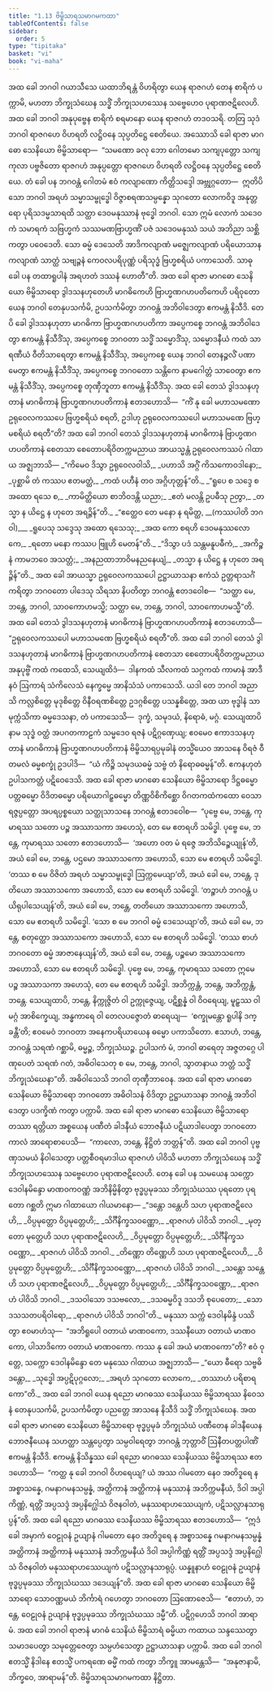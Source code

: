 ```yaml
---
title: "1.13 ဗိမ္ဗိသာရသမာဂမကထာ"
tableOfContents: false
sidebar:
  order: 5
type: "tipitaka"
basket: "vi"
book: "vi-maha"
---
```



<DynamicBreadcrumb />

<Division number="55" book="vi-maha">

<Paragraph number="202" book="vi-maha">
အထ ခေါ ဘဂဝါ ဂယာသီသေ ယထာဘိရန္တံ ဝိဟရိတွာ ယေန ရာဇဂဟံ တေန စာရိကံ ပက္ကာမိ, မဟတာ ဘိက္ခုသံဃေန သဒ္ဓိံ ဘိက္ခုသဟဿေန သဗ္ဗေဟေဝ ပုရာဏဇဋိလေဟိ. အထ ခေါ ဘဂဝါ အနုပုဗ္ဗေန စာရိကံ စရမာနော ယေန ရာဇဂဟံ တဒဝသရိ. တတြ သုဒံ ဘဂဝါ ရာဇဂဟေ ဝိဟရတိ လဋ္ဌိဝနေ သုပ္ပတိဋ္ဌေ စေတိယေ. အဿောသိ ခေါ ရာဇာ မာဂဓော သေနိယော ဗိမ္ဗိသာရော—  “သမဏော ခလု ဘော ဂေါတမော သကျပုတ္တော သကျကုလာ ပဗ္ဗဇိတော ရာဇဂဟံ အနုပ္ပတ္တော ရာဇဂဟေ ဝိဟရတိ လဋ္ဌိဝနေ သုပ္ပတိဋ္ဌေ စေတိယေ. တံ ခေါ ပန ဘဂဝန္တံ ဂေါတမံ ဧဝံ ကလျာဏော ကိတ္တိသဒ္ဒေါ အဗ္ဘုဂ္ဂတော—  ဣတိပိ သော ဘဂဝါ အရဟံ သမ္မာသမ္ဗုဒ္ဓေါ ဝိဇ္ဇာစရဏသမ္ပန္နော သုဂတော လောကဝိဒူ အနုတ္တရော ပုရိသဒမ္မသာရထိ သတ္ထာ ဒေဝမနုဿာနံ ဗုဒ္ဓေါ ဘဂဝါ. သော ဣမံ လောကံ သဒေဝကံ သမာရကံ သဗြဟ္မကံ သဿမဏဗြာဟ္မဏိံ ပဇံ သဒေဝမနုဿံ သယံ အဘိညာ သစ္ဆိကတွာ ပဝေဒေတိ. သော ဓမ္မံ ဒေသေတိ အာဒိကလျာဏံ မဇ္ဈေကလျာဏံ ပရိယောသာနကလျာဏံ သာတ္ထံ သဗျဉ္ဇနံ ကေဝလပရိပုဏ္ဏံ ပရိသုဒ္ဓံ ဗြဟ္မစရိယံ ပကာသေတိ. သာဓု ခေါ ပန တထာရူပါနံ အရဟတံ ဒဿနံ ဟောတီ”တိ.
</Paragraph>

<Paragraph number="203" book="vi-maha">
အထ ခေါ ရာဇာ မာဂဓော သေနိယော ဗိမ္ဗိသာရော ဒွါဒသနဟုတေဟိ မာဂဓိကေဟိ ဗြာဟ္မဏဂဟပတိကေဟိ ပရိဝုတော ယေန ဘဂဝါ တေနုပသင်္ကမိ, ဥပသင်္ကမိတွာ ဘဂဝန္တံ အဘိဝါဒေတွာ ဧကမန္တံ နိသီဒိ. တေပိ ခေါ ဒွါဒသနဟုတာ မာဂဓိကာ ဗြာဟ္မဏဂဟပတိကာ အပ္ပေကစ္စေ ဘဂဝန္တံ အဘိဝါဒေတွာ ဧကမန္တံ နိသီဒိံသု, အပ္ပေကစ္စေ ဘဂဝတာ သဒ္ဓိံ သမ္မောဒိံသု, သမ္မောဒနီယံ ကထံ သာရဏီယံ ဝီတိသာရေတွာ ဧကမန္တံ နိသီဒိံသု, အပ္ပေကစ္စေ ယေန ဘဂဝါ တေနဉ္ဇလိံ ပဏာမေတွာ ဧကမန္တံ နိသီဒိံသု, အပ္ပေကစ္စေ ဘဂဝတော သန္တိကေ နာမဂေါတ္တံ သာဝေတွာ ဧကမန္တံ နိသီဒိံသု, အပ္ပေကစ္စေ တုဏှီဘူတာ ဧကမန္တံ နိသီဒိံသု. အထ ခေါ တေသံ ဒွါဒသနဟုတာနံ မာဂဓိကာနံ ဗြာဟ္မဏဂဟပတိကာနံ ဧတဒဟောသိ—  “ကိံ နု ခေါ မဟာသမဏော ဥရုဝေလကဿပေ ဗြဟ္မစရိယံ စရတိ, ဥဒါဟု ဥရုဝေလကဿပေါ မဟာသမဏေ ဗြဟ္မစရိယံ စရတီ”တိ? အထ ခေါ ဘဂဝါ တေသံ ဒွါဒသနဟုတာနံ မာဂဓိကာနံ ဗြာဟ္မဏဂဟပတိကာနံ စေတသာ စေတောပရိဝိတက္ကမညာယ အာယသ္မန္တံ ဥရုဝေလကဿပံ ဂါထာယ အဇ္ဈဘာသိ—
</Paragraph>

<Paragraph number="204" type="verses" book="vi-maha">
_“ကိမေဝ ဒိသွာ ဥရုဝေလဝါသိ,_  
_ပဟာသိ အဂ္ဂိံ ကိသကောဝဒါနော;_  
_ပုစ္ဆာမိ တံ ကဿပ ဧတမတ္ထံ,_  
_ကထံ ပဟီနံ တဝ အဂ္ဂိဟုတ္တန်”တိ._  

</Paragraph>

<Paragraph number="205" type="verses" book="vi-maha">
_“ရူပေ စ သဒ္ဒေ စ အထော ရသေ စ,_  
_ကာမိတ္ထိယော စာဘိဝဒန္တိ ယညာ;_  
_ဧတံ မလန္တိ ဥပဓီသု ဉတွာ,_  
_တသ္မာ န ယိဋ္ဌေ န ဟုတေ အရဉ္ဇိန်”တိ._  

</Paragraph>

<Paragraph number="206" type="verses" book="vi-maha">
_“ဧတ္ထေဝ တေ မနော န ရမိတ္ထ, __(ကဿပါတိ ဘဂဝါ)___  
_ရူပေသု သဒ္ဒေသု အထော ရသေသု;_  
_အထ ကော စရဟိ ဒေဝမနုဿလောကေ,_  
_ရတော မနော ကဿပ ဗြူဟိ မေတန်”တိ._  

</Paragraph>

<Paragraph number="207" type="verses" book="vi-maha">
_“ဒိသွာ ပဒံ သန္တမနူပဓီကံ,_  
_အကိဉ္စနံ ကာမဘဝေ အသတ္တံ;_  
_အနညထာဘာဝိမနညနေယျံ,_  
_တသ္မာ န ယိဋ္ဌေ န ဟုတေ အရဉ္ဇိန်”တိ._  

</Paragraph>

</Division>
<Division number="56" book="vi-maha">

<Paragraph number="208" book="vi-maha">
အထ ခေါ အာယသ္မာ ဥရုဝေလကဿပေါ ဥဋ္ဌာယာသနာ ဧကံသံ ဥတ္တရာသင်္ဂံ ကရိတွာ ဘဂဝတော ပါဒေသု သိရသာ နိပတိတွာ ဘဂဝန္တံ ဧတဒဝေါစ—  “သတ္ထာ မေ, ဘန္တေ, ဘဂဝါ, သာဝကောဟမသ္မိ; သတ္ထာ မေ, ဘန္တေ, ဘဂဝါ, သာဝကောဟမသ္မီ”တိ. အထ ခေါ တေသံ ဒွါဒသနဟုတာနံ မာဂဓိကာနံ ဗြာဟ္မဏဂဟပတိကာနံ ဧတဒဟောသိ—  “ဥရုဝေလကဿပေါ မဟာသမဏေ ဗြဟ္မစရိယံ စရတီ”တိ. အထ ခေါ ဘဂဝါ တေသံ ဒွါဒသနဟုတာနံ မာဂဓိကာနံ ဗြာဟ္မဏဂဟပတိကာနံ စေတသာ စေတောပရိဝိတက္ကမညာယ အနုပုဗ္ဗိံ ကထံ ကထေသိ, သေယျထိဒံ—  ဒါနကထံ သီလကထံ သဂ္ဂကထံ ကာမာနံ အာဒီနဝံ ဩကာရံ သံကိလေသံ နေက္ခမ္မေ အာနိသံသံ ပကာသေသိ. ယဒါ တေ ဘဂဝါ အညာသိ ကလ္လစိတ္တေ မုဒုစိတ္တေ ဝိနီဝရဏစိတ္တေ ဥဒဂ္ဂစိတ္တေ ပသန္နစိတ္တေ, အထ ယာ ဗုဒ္ဓါနံ သာမုက္ကံသိကာ ဓမ္မဒေသနာ, တံ ပကာသေသိ—  ဒုက္ခံ, သမုဒယံ, နိရောဓံ, မဂ္ဂံ. သေယျထာပိ နာမ သုဒ္ဓံ ဝတ္ထံ အပဂတကာဠကံ သမ္မဒေဝ ရဇနံ ပဋိဂ္ဂဏှေယျ; ဧဝမေဝ ဧကာဒသနဟုတာနံ မာဂဓိကာနံ ဗြာဟ္မဏဂဟပတိကာနံ ဗိမ္ဗိသာရပ္ပမုခါနံ တသ္မိံယေဝ အာသနေ ဝိရဇံ ဝီတမလံ ဓမ္မစက္ခုံ ဥဒပါဒိ—  “ယံ ကိဉ္စိ သမုဒယဓမ္မံ သဗ္ဗံ တံ နိရောဓဓမ္မန်”တိ. ဧကနဟုတံ ဥပါသကတ္တံ ပဋိဝေဒေသိ.
</Paragraph>

</Division>
<Division number="57" book="vi-maha">

<Paragraph number="209" book="vi-maha">
အထ ခေါ ရာဇာ မာဂဓော သေနိယော ဗိမ္ဗိသာရော ဒိဋ္ဌဓမ္မော ပတ္တဓမ္မော ဝိဒိတဓမ္မော ပရိယောဂါဠှဓမ္မော တိဏ္ဏဝိစိကိစ္ဆော ဝိဂတကထံကထော ဝေသာရဇ္ဇပ္ပတ္တော အပရပ္ပစ္စယော သတ္ထုသာသနေ ဘဂဝန္တံ ဧတဒဝေါစ—  “ပုဗ္ဗေ မေ, ဘန္တေ, ကုမာရဿ သတော ပဉ္စ အဿာသကာ အဟေသုံ, တေ မေ ဧတရဟိ သမိဒ္ဓါ. ပုဗ္ဗေ မေ, ဘန္တေ, ကုမာရဿ သတော ဧတဒဟောသိ—  ‘အဟော ဝတ မံ ရဇ္ဇေ အဘိသိဉ္စေယျုန်’တိ, အယံ ခေါ မေ, ဘန္တေ, ပဌမော အဿာသကော အဟောသိ, သော မေ ဧတရဟိ သမိဒ္ဓေါ. ‘တဿ စ မေ ဝိဇိတံ အရဟံ သမ္မာသမ္ဗုဒ္ဓေါ ဩက္ကမေယျာ’တိ, အယံ ခေါ မေ, ဘန္တေ, ဒုတိယော အဿာသကော အဟောသိ, သော မေ ဧတရဟိ သမိဒ္ဓေါ. ‘တဉ္စာဟံ ဘဂဝန္တံ ပယိရုပါသေယျန်’တိ, အယံ ခေါ မေ, ဘန္တေ, တတိယော အဿာသကော အဟောသိ, သော မေ ဧတရဟိ သမိဒ္ဓေါ. ‘သော စ မေ ဘဂဝါ ဓမ္မံ ဒေသေယျာ’တိ, အယံ ခေါ မေ, ဘန္တေ, စတုတ္ထော အဿာသကော အဟောသိ, သော မေ ဧတရဟိ သမိဒ္ဓေါ. ‘တဿ စာဟံ ဘဂဝတော ဓမ္မံ အာဇာနေယျန်’တိ, အယံ ခေါ မေ, ဘန္တေ, ပဉ္စမော အဿာသကော အဟောသိ, သော မေ ဧတရဟိ သမိဒ္ဓေါ. ပုဗ္ဗေ မေ, ဘန္တေ, ကုမာရဿ သတော ဣမေ ပဉ္စ အဿာသကာ အဟေသုံ, တေ မေ ဧတရဟိ သမိဒ္ဓါ. အဘိက္ကန္တံ, ဘန္တေ, အဘိက္ကန္တံ, ဘန္တေ. သေယျထာပိ, ဘန္တေ, နိက္ကုဇ္ဇိတံ ဝါ ဥက္ကုဇ္ဇေယျ, ပဋိစ္ဆန္နံ ဝါ ဝိဝရေယျ, မူဠှဿ ဝါ မဂ္ဂံ အာစိက္ခေယျ, အန္ဓကာရေ ဝါ တေလပဇ္ဇောတံ ဓာရေယျ—  ‘စက္ခုမန္တော ရူပါနိ ဒက္ခန္တီ’တိ; ဧဝမေဝံ ဘဂဝတာ အနေကပရိယာယေန ဓမ္မော ပကာသိတော. ဧသာဟံ, ဘန္တေ, ဘဂဝန္တံ သရဏံ ဂစ္ဆာမိ, ဓမ္မဉ္စ, ဘိက္ခုသံဃဉ္စ. ဥပါသကံ မံ, ဘဂဝါ ဓာရေတု အဇ္ဇတဂ္ဂေ ပါဏုပေတံ သရဏံ ဂတံ, အဓိဝါသေတု စ မေ, ဘန္တေ, ဘဂဝါ, သွာတနာယ ဘတ္တံ သဒ္ဓိံ ဘိက္ခုသံဃေနာ”တိ. အဓိဝါသေသိ ဘဂဝါ တုဏှီဘာဝေန. အထ ခေါ ရာဇာ မာဂဓော သေနိယော ဗိမ္ဗိသာရော ဘဂဝတော အဓိဝါသနံ ဝိဒိတွာ ဥဋ္ဌာယာသနာ ဘဂဝန္တံ အဘိဝါဒေတွာ ပဒက္ခိဏံ ကတွာ ပက္ကာမိ. အထ ခေါ ရာဇာ မာဂဓော သေနိယော ဗိမ္ဗိသာရော တဿာ ရတ္တိယာ အစ္စယေန ပဏီတံ ခါဒနီယံ ဘောဇနီယံ ပဋိယာဒါပေတွာ ဘဂဝတော ကာလံ အာရောစာပေသိ—  “ကာလော, ဘန္တေ, နိဋ္ဌိတံ ဘတ္တန်”တိ.
</Paragraph>

</Division>
<Division number="58" book="vi-maha">

<Paragraph number="210" book="vi-maha">
အထ ခေါ ဘဂဝါ ပုဗ္ဗဏှသမယံ နိဝါသေတွာ ပတ္တစီဝရမာဒါယ ရာဇဂဟံ ပါဝိသိ မဟတာ ဘိက္ခုသံဃေန သဒ္ဓိံ ဘိက္ခုသဟဿေန သဗ္ဗေဟေဝ ပုရာဏဇဋိလေဟိ. တေန ခေါ ပန သမယေန သက္ကော ဒေဝါနမိန္ဒော မာဏဝကဝဏ္ဏံ အဘိနိမ္မိနိတွာ ဗုဒ္ဓပ္ပမုခဿ ဘိက္ခုသံဃဿ ပုရတော ပုရတော ဂစ္ဆတိ ဣမာ ဂါထာယော ဂါယမာနော—
</Paragraph>

<Paragraph number="211" type="verses" book="vi-maha">
_“ဒန္တော ဒန္တေဟိ သဟ ပုရာဏဇဋိလေဟိ,_  
_ဝိပ္ပမုတ္တော ဝိပ္ပမုတ္တေဟိ;_  
_သိင်္ဂီနိက္ခသဝဏ္ဏော,_  
_ရာဇဂဟံ ပါဝိသိ ဘဂဝါ._  

</Paragraph>

<Paragraph number="212" type="verses" book="vi-maha">
_မုတ္တော မုတ္တေဟိ သဟ ပုရာဏဇဋိလေဟိ,_  
_ဝိပ္ပမုတ္တော ဝိပ္ပမုတ္တေဟိ;_  
_သိင်္ဂီနိက္ခသဝဏ္ဏော,_  
_ရာဇဂဟံ ပါဝိသိ ဘဂဝါ._  

</Paragraph>

<Paragraph number="213" type="verses" book="vi-maha">
_တိဏ္ဏော တိဏ္ဏေဟိ သဟ ပုရာဏဇဋိလေဟိ,_  
_ဝိပ္ပမုတ္တော ဝိပ္ပမုတ္တေဟိ;_  
_သိင်္ဂီနိက္ခသဝဏ္ဏော,_  
_ရာဇဂဟံ ပါဝိသိ ဘဂဝါ._  

</Paragraph>

<Paragraph number="214" type="verses" book="vi-maha">
_သန္တော သန္တေဟိ သဟ ပုရာဏဇဋိလေဟိ,_  
_ဝိပ္ပမုတ္တော ဝိပ္ပမုတ္တေဟိ;_  
_သိင်္ဂီနိက္ခသဝဏ္ဏော,_  
_ရာဇဂဟံ ပါဝိသိ ဘဂဝါ._  

</Paragraph>

<Paragraph number="215" type="verses" book="vi-maha">
_ဒသဝါသော ဒသဗလော,_  
_ဒသဓမ္မဝိဒူ ဒသဘိ စုပေတော;_  
_သော ဒသသတပရိဝါရော,_  
_ရာဇဂဟံ ပါဝိသိ ဘဂဝါ”တိ._  

</Paragraph>

<Paragraph number="216" book="vi-maha">
မနုဿာ သက္ကံ ဒေဝါနမိန္ဒံ ပဿိတွာ ဧဝမာဟံသု—  “အဘိရူပေါ ဝတာယံ မာဏဝကော, ဒဿနီယော ဝတာယံ မာဏဝကော, ပါသာဒိကော ဝတာယံ မာဏဝကော. ကဿ နု ခေါ အယံ မာဏဝကော”တိ? ဧဝံ ဝုတ္တေ, သက္ကော ဒေဝါနမိန္ဒော တေ မနုဿေ ဂါထာယ အဇ္ဈဘာသိ—
</Paragraph>

<Paragraph number="217" type="verses" book="vi-maha">
_“ယော ဓီရော သဗ္ဗဓိ ဒန္တော,_  
_သုဒ္ဓေါ အပ္ပဋိပုဂ္ဂလော;_  
_အရဟံ သုဂတော လောကေ,_  
_တဿာဟံ ပရိစာရကော”တိ._  

</Paragraph>

</Division>
<Division number="59" book="vi-maha">

<Paragraph number="218" book="vi-maha">
အထ ခေါ ဘဂဝါ ယေန ရညော မာဂဓဿ သေနိယဿ ဗိမ္ဗိသာရဿ နိဝေသနံ တေနုပသင်္ကမိ, ဥပသင်္ကမိတွာ ပညတ္တေ အာသနေ နိသီဒိ သဒ္ဓိံ ဘိက္ခုသံဃေန. အထ ခေါ ရာဇာ မာဂဓော သေနိယော ဗိမ္ဗိသာရော ဗုဒ္ဓပ္ပမုခံ ဘိက္ခုသံဃံ ပဏီတေန ခါဒနီယေန ဘောဇနီယေန သဟတ္ထာ သန္တပ္ပေတွာ သမ္ပဝါရေတွာ ဘဂဝန္တံ ဘုတ္တာဝိံ ဩနီတပတ္တပါဏိံ ဧကမန္တံ နိသီဒိ. ဧကမန္တံ နိသိန္နဿ ခေါ ရညော မာဂဓဿ သေနိယဿ ဗိမ္ဗိသာရဿ ဧတဒဟောသိ—  “ကတ္ထ နု ခေါ ဘဂဝါ ဝိဟရေယျ? ယံ အဿ ဂါမတော နေဝ အတိဒူရေ န အစ္စာသန္နေ, ဂမနာဂမနသမ္ပန္နံ, အတ္ထိကာနံ အတ္ထိကာနံ မနုဿာနံ အဘိက္ကမနီယံ, ဒိဝါ အပ္ပါကိဏ္ဏံ, ရတ္တိံ အပ္ပသဒ္ဒံ အပ္ပနိဂ္ဃေါသံ ဝိဇနဝါတံ, မနုဿရာဟဿေယျကံ, ပဋိသလ္လာနသာရုပ္ပန်”တိ. အထ ခေါ ရညော မာဂဓဿ သေနိယဿ ဗိမ္ဗိသာရဿ ဧတဒဟောသိ—  “ဣဒံ ခေါ အမှာကံ ဝေဠုဝနံ ဥယျာနံ ဂါမတော နေဝ အတိဒူရေ န အစ္စာသန္နေ ဂမနာဂမနသမ္ပန္နံ အတ္ထိကာနံ အတ္ထိကာနံ မနုဿာနံ အဘိက္ကမနီယံ ဒိဝါ အပ္ပါကိဏ္ဏံ ရတ္တိံ အပ္ပသဒ္ဒံ အပ္ပနိဂ္ဃေါသံ ဝိဇနဝါတံ မနုဿရာဟဿေယျကံ ပဋိသလ္လာနသာရုပ္ပံ. ယန္နူနာဟံ ဝေဠုဝနံ ဥယျာနံ ဗုဒ္ဓပ္ပမုခဿ ဘိက္ခုသံဃဿ ဒဒေယျန်”တိ. အထ ခေါ ရာဇာ မာဂဓော သေနိယော ဗိမ္ဗိသာရော သောဝဏ္ဏမယံ ဘိင်္ကာရံ ဂဟေတွာ ဘဂဝတော ဩဏောဇေသိ—  “ဧတာဟံ, ဘန္တေ, ဝေဠုဝနံ ဥယျာနံ ဗုဒ္ဓပ္ပမုခဿ ဘိက္ခုသံဃဿ ဒမ္မီ”တိ. ပဋိဂ္ဂဟေသိ ဘဂဝါ အာရာမံ. အထ ခေါ ဘဂဝါ ရာဇာနံ မာဂဓံ သေနိယံ ဗိမ္ဗိသာရံ ဓမ္မိယာ ကထာယ သန္ဒဿေတွာ သမာဒပေတွာ သမုတ္တေဇေတွာ သမ္ပဟံသေတွာ ဥဋ္ဌာယာသနာ ပက္ကာမိ. အထ ခေါ ဘဂဝါ ဧတသ္မိံ နိဒါနေ ဧတသ္မိံ ပကရဏေ ဓမ္မိံ ကထံ ကတွာ ဘိက္ခူ အာမန္တေသိ—  “အနုဇာနာမိ, ဘိက္ခဝေ, အာရာမန်”တိ.

</Paragraph>
</Division>

<Paragraph number="219" type="center" book="vi-maha">
ဗိမ္ဗိသာရသမာဂမကထာ နိဋ္ဌိတာ.
</Paragraph>